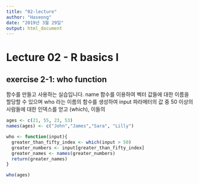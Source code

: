 ```yaml
---
title: "02-lecture"
author: "Haseong"
date: "2019년 3월 29일"
output: html_document
---
```


# Lecture 02 - R basics I


## exercise 2-1: who function

함수를 만들고 사용하는 실습입니다. name 함수를 이용하여 벡터 값들에 대한 이름을 할당할 수 있으며 who 라는 이름의 함수를 생성하여 input 파라메터의 값 중 50 이상의 사람들에 대한 인덱스를 얻고 (which), 이들의 

```r
ages <- c(21, 55, 23, 53)
names(ages) <- c("John","James","Sara", "Lilly")

who <- function(input){
  greater_than_fifty_index <- which(input > 50)
  greater_numbers <- input[greater_than_fifty_index]
  greater_names <- names(greater_numbers)
  return(greater_names)
}

who(ages)
```


